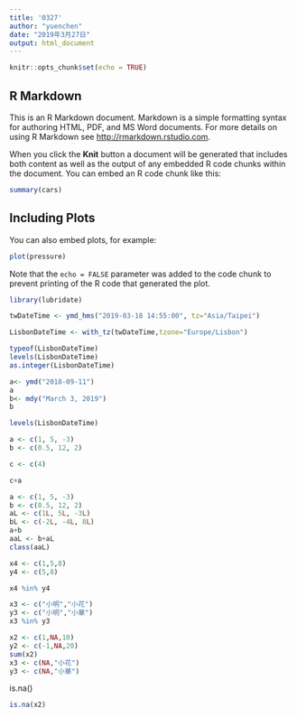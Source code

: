 ```yaml
---
title: '0327'
author: "yuenchen"
date: "2019年3月27日"
output: html_document
---
```


```r
knitr::opts_chunk$set(echo = TRUE)
```

## R Markdown

This is an R Markdown document. Markdown is a simple formatting syntax for authoring HTML, PDF, and MS Word documents. For more details on using R Markdown see <http://rmarkdown.rstudio.com>.

When you click the **Knit** button a document will be generated that includes both content as well as the output of any embedded R code chunks within the document. You can embed an R code chunk like this:

```r
summary(cars)
```

## Including Plots

You can also embed plots, for example:

```r
plot(pressure)
```

Note that the `echo = FALSE` parameter was added to the code chunk to prevent printing of the R code that generated the plot.

```r
library(lubridate)
```

```r
twDateTime <- ymd_hms("2019-03-18 14:55:00", tz="Asia/Taipei")
```

```r
LisbonDateTime <- with_tz(twDateTime,tzone="Europe/Lisbon")
```

```r
typeof(LisbonDateTime)
levels(LisbonDateTime)
as.integer(LisbonDateTime)
```

```r
a<- ymd("2018-09-11")
a
b<- mdy("March 3, 2019")
b
```






```r

levels(LisbonDateTime)

```



```r
a <- c(1, 5, -3)
b <- c(0.5, 12, 2)
```


```r
c <- c(4)

c+a
```

```r
a <- c(1, 5, -3)
b <- c(0.5, 12, 2)
aL <- c(1L, 5L, -3L)
bL <- c(-2L, -4L, 8L)
a+b
aaL <- b+aL
class(aaL)
```

```r
x4 <- c(1,5,8)
y4 <- c(5,8)

x4 %in% y4
```

```r
x3 <- c("小明","小花")
y3 <- c("小明","小華")
x3 %in% y3
```


```r
x2 <- c(1,NA,10)
y2 <- c(-1,NA,20)
sum(x2)
x3 <- c(NA,"小花")
y3 <- c(NA,"小華")
```


is.na()
```r
is.na(x2)
```
